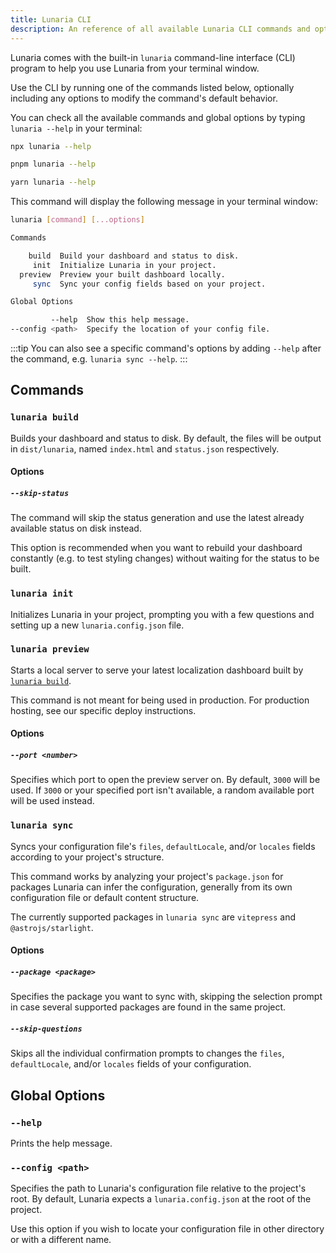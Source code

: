 ```yaml
---
title: Lunaria CLI
description: An reference of all available Lunaria CLI commands and options.
---
```



Lunaria comes with the built-in `lunaria` command-line interface (CLI) program to help you use Lunaria from your terminal window.

Use the CLI by running one of the commands listed below, optionally including any options to modify the command's default behavior.

You can check all the available commands and global options by typing `lunaria --help` in your terminal:

<Tabs>
<TabItem label="npm">

```sh
npx lunaria --help
```

</TabItem>
<TabItem label="pnpm">

```sh
pnpm lunaria --help
```

</TabItem>
<TabItem label="Yarn">

```sh
yarn lunaria --help
```

</TabItem>
</Tabs>

This command will display the following message in your terminal window:

```sh
lunaria [command] [...options]

Commands

    build  Build your dashboard and status to disk.
     init  Initialize Lunaria in your project.
  preview  Preview your built dashboard locally.
     sync  Sync your config fields based on your project.

Global Options

         --help  Show this help message.
--config <path>  Specify the location of your config file.
```

:::tip
You can also see a specific command's options by adding `--help` after the command, e.g. `lunaria sync --help`.
:::

## Commands

### `lunaria build`

Builds your dashboard and status to disk. By default, the files will be output in `dist/lunaria`, named `index.html` and `status.json` respectively.

#### Options

##### `--skip-status`

The command will skip the status generation and use the latest already available status on disk instead.

This option is recommended when you want to rebuild your dashboard constantly (e.g. to test styling changes) without waiting for the status to be built.

### `lunaria init`

Initializes Lunaria in your project, prompting you with a few questions and setting up a new `lunaria.config.json` file.

### `lunaria preview`

Starts a local server to serve your latest localization dashboard built by [`lunaria build`](#lunaria-build).

This command is not meant for being used in production. For production hosting, see our specific deploy instructions.

#### Options

##### `--port <number>`

Specifies which port to open the preview server on. By default, `3000` will be used. If `3000` or your specified port isn't available, a random available port will be used instead.

### `lunaria sync`

Syncs your configuration file's `files`, `defaultLocale`, and/or `locales` fields according to your project's structure.

This command works by analyzing your project's `package.json` for packages Lunaria can infer the configuration, generally from its own configuration file or default content structure.

The currently supported packages in `lunaria sync` are `vitepress` and `@astrojs/starlight`.

#### Options

##### `--package <package>`

Specifies the package you want to sync with, skipping the selection prompt in case several supported packages are found in the same project.

##### `--skip-questions`

Skips all the individual confirmation prompts to changes the `files`, `defaultLocale`, and/or `locales` fields of your configuration.

## Global Options

### `--help`

Prints the help message.

### `--config <path>`

Specifies the path to Lunaria's configuration file relative to the project's root. By default, Lunaria expects a `lunaria.config.json` at the root of the project.

Use this option if you wish to locate your configuration file in other directory or with a different name.
